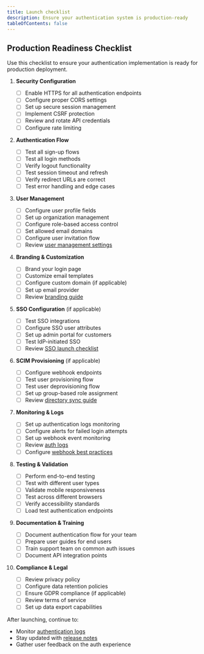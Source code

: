 ```yaml
---
title: Launch checklist
description: Ensure your authentication system is production-ready
tableOfContents: false
---
```



## Production Readiness Checklist

Use this checklist to ensure your authentication implementation is ready for production deployment.

<Steps>

1. **Security Configuration**

   - [ ] Enable HTTPS for all authentication endpoints
   - [ ] Configure proper CORS settings
   - [ ] Set up secure session management
   - [ ] Implement CSRF protection
   - [ ] Review and rotate API credentials
   - [ ] Configure rate limiting

2. **Authentication Flow**

   - [ ] Test all sign-up flows
   - [ ] Test all login methods
   - [ ] Verify logout functionality
   - [ ] Test session timeout and refresh
   - [ ] Verify redirect URLs are correct
   - [ ] Test error handling and edge cases

3. **User Management**

   - [ ] Configure user profile fields
   - [ ] Set up organization management
   - [ ] Configure role-based access control
   - [ ] Set allowed email domains
   - [ ] Configure user invitation flow
   - [ ] Review [user management settings](/fsa/reference/user-management-settings)

4. **Branding & Customization**

   - [ ] Brand your login page
   - [ ] Customize email templates
   - [ ] Configure custom domain (if applicable)
   - [ ] Set up email provider
   - [ ] Review [branding guide](/fsa/guides/login-page-branding)

5. **SSO Configuration** (if applicable)

   - [ ] Test SSO integrations
   - [ ] Configure SSO user attributes
   - [ ] Set up admin portal for customers
   - [ ] Test IdP-initiated SSO
   - [ ] Review [SSO launch checklist](/sso/guides/launch-checklist)

6. **SCIM Provisioning** (if applicable)

   - [ ] Configure webhook endpoints
   - [ ] Test user provisioning flow
   - [ ] Test user deprovisioning flow
   - [ ] Set up group-based role assignment
   - [ ] Review [directory sync guide](/guides/admin-portal)

7. **Monitoring & Logs**

   - [ ] Set up authentication logs monitoring
   - [ ] Configure alerts for failed login attempts
   - [ ] Set up webhook event monitoring
   - [ ] Review [auth logs](/guides/dashboard/auth-logs)
   - [ ] Configure [webhook best practices](/guides/webhooks-best-practices)

8. **Testing & Validation**

   - [ ] Perform end-to-end testing
   - [ ] Test with different user types
   - [ ] Validate mobile responsiveness
   - [ ] Test across different browsers
   - [ ] Verify accessibility standards
   - [ ] Load test authentication endpoints

9. **Documentation & Training**

   - [ ] Document authentication flow for your team
   - [ ] Prepare user guides for end users
   - [ ] Train support team on common auth issues
   - [ ] Document API integration points

10. **Compliance & Legal**

    - [ ] Review privacy policy
    - [ ] Configure data retention policies
    - [ ] Ensure GDPR compliance (if applicable)
    - [ ] Review terms of service
    - [ ] Set up data export capabilities

</Steps>

After launching, continue to:

- Monitor [authentication logs](/guides/dashboard/auth-logs/)
- Stay updated with [release notes](https://www.scalekit.com/product-updates)
- Gather user feedback on the auth experience
